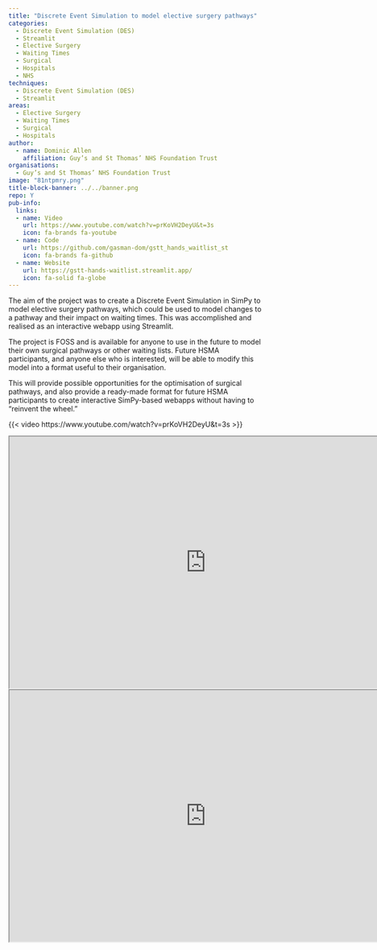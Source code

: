 ```yaml
---
title: "Discrete Event Simulation to model elective surgery pathways"
categories:
  - Discrete Event Simulation (DES)
  - Streamlit
  - Elective Surgery
  - Waiting Times
  - Surgical
  - Hospitals
  - NHS
techniques:
  - Discrete Event Simulation (DES)
  - Streamlit
areas:
  - Elective Surgery
  - Waiting Times
  - Surgical
  - Hospitals
author:
  - name: Dominic Allen
    affiliation: Guy’s and St Thomas’ NHS Foundation Trust
organisations:
  - Guy’s and St Thomas’ NHS Foundation Trust
image: "81ntpmry.png"
title-block-banner: ../../banner.png
repo: Y
pub-info:
  links:
  - name: Video
    url: https://www.youtube.com/watch?v=prKoVH2DeyU&t=3s
    icon: fa-brands fa-youtube
  - name: Code
    url: https://github.com/gasman-dom/gstt_hands_waitlist_st
    icon: fa-brands fa-github
  - name: Website
    url: https://gstt-hands-waitlist.streamlit.app/
    icon: fa-solid fa-globe
---
```


The aim of the project was to create a Discrete Event Simulation in SimPy to model elective surgery pathways, which could be used to model changes to a pathway and their impact on waiting times. This was accomplished and realised as an interactive webapp using Streamlit.

The project is FOSS and is available for anyone to use in the future to model their own surgical pathways or other waiting lists. Future HSMA participants, and anyone else who is interested, will be able to modify this model into a format useful to their organisation.

This will provide possible opportunities for the optimisation of surgical pathways, and also provide a ready-made format for future HSMA participants to create interactive SimPy-based webapps without having to “reinvent the wheel.”

{{< video https://www.youtube.com/watch?v=prKoVH2DeyU&t=3s >}}

```{=html}
<iframe width="780" height="500" src="https://gstt-hands-waitlist.streamlit.app/" title="App"></iframe>
```

```{=html}
<iframe width="780" height="500" src="https://github.com/gasman-dom/gstt_hands_waitlist_st" title="Code"></iframe>
```
